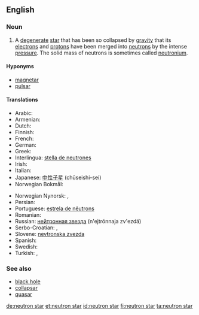 ==English==
{{wikipedia}}

===Noun===
{{en-noun|head=[[neutron]] [[star]]}}

# {{star}} A [[degenerate]] [[star]] that has been so collapsed by [[gravity]] that its [[electron]]s and [[proton|protons]] have been merged into [[neutron]]s by the intense [[pressure]].  The solid mass of neutrons is sometimes called [[neutronium]].

====Hyponyms====
* [[magnetar]]
* [[pulsar]]

====Translations====
{{trans-top|star composed of neutrons}}
* Arabic: {{t-|ar|نجم نيوتروني}}
* Armenian: {{t-|hy|նեյտրոնային աստղ|tr=neytronayin astł}}
* Dutch: {{t+|nl|neutronenster|c}}
* Finnish: {{t+|fi|neutronitähti}}
* French: {{t+|fr|étoile à neutrons|f}}
* German: {{t+|de|Neutronenstern|m}}
* Greek: {{t-|el|αστέρας νετρονίων|n|s}}
* Interlingua: [[stella de neutrones]]
* Irish: {{t-|ga|neodrónréalta|f|xs=Irish}}
* Italian: {{t-|it|stella neutronica|f}}
* Japanese: [[中性子星]] (chūseishi-sei)
* Norwegian Bokmål: {{t-|no|nøytronstjerne|m|f}}
{{trans-mid}}
* Norwegian Nynorsk: {{t-|nn|nøytronstjerne|f|xs=Norwegian Nynorsk}},  {{t-|nn|nøytronstjerna|f|xs=Norwegian Nynorsk}}
* Persian: {{t-|fa|ستاره نوترونی|sc=fa-Arab}}
* Portuguese: [[estrela de nêutrons]]
* Romanian: {{t-|ro|stea neutronică|f}}
* Russian: [[нейтронная звезда]] (n'ejtrónnaja zv'ezdá) {{f}}
* Serbo-Croatian: {{t-|sh|neutronska zvijezda}}, {{t-|sh|neutronska zvezda}}
* Slovene: [[nevtronska zvezda]] {{f}}
* Spanish: {{t-|es|estrella de neutrones|f}}
* Swedish: {{t+|sv|neutronstjärna}}
* Turkish: {{t-|tr|nötron yıldızı}},  {{t-|tr|ılıncık yıldızı}}
{{trans-bottom}}

===See also===
* [[black hole]]
* [[collapsar]]
* [[quasar]]

[[de:neutron star]]
[[et:neutron star]]
[[id:neutron star]]
[[fi:neutron star]]
[[ta:neutron star]]